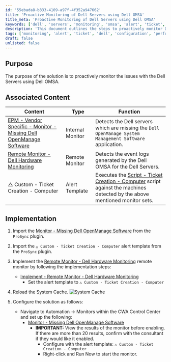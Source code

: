 ```yaml
---
id: '55ebada8-b333-4109-a97f-4f352a947662'
title: 'Proactive Monitoring of Dell Servers using Dell OMSA'
title_meta: 'Proactive Monitoring of Dell Servers using Dell OMSA'
keywords: ['dell', 'servers', 'monitoring', 'omsa', 'alert', 'ticket', 'event', 'cache']
description: 'This document outlines the steps to proactively monitor Dell Servers using Dell OpenManage System Management Software (OMSA). It includes details on associated content for monitoring, alert templates, and implementation instructions for setting up the necessary monitors to ensure optimal performance and issue detection.'
tags: ['monitoring', 'alert', 'ticket', 'dell', 'configuration', 'performance']
draft: false
unlisted: false
---
```

## Purpose

The purpose of the solution is to proactively monitor the issues with the Dell Servers using Dell OMSA.

## Associated Content

| Content                                                                                         | Type            | Function                                                                                                      |
|-------------------------------------------------------------------------------------------------|-----------------|--------------------------------------------------------------------------------------------------------------|
| [EPM - Vendor Specific - Monitor - Missing Dell OpenManage Software](https://proval.itglue.com/DOC-5078775-8052311) | Internal Monitor | Detects the Dell servers which are missing the `Dell OpenManage System Management Software` application.     |
| [Remote Monitor - Dell Hardware Monitoring](https://proval.itglue.com/DOC-5078775-12104772)   | Remote Monitor   | Detects the event logs generated by the Dell OMSA for the Dell Servers.                                    |
| △ Custom - Ticket Creation - Computer                                                           | Alert Template   | Executes the [Script - Ticket Creation - Computer](https://proval.itglue.com/DOC-5078775-9098338) script against the machines detected by the above mentioned monitor sets. |

## Implementation

1. Import the [Monitor - Missing Dell OpenManage Software](https://proval.itglue.com/DOC-5078775-8052311) from the `ProSync` plugin.

2. Import the `△ Custom - Ticket Creation - Computer` alert template from the `ProSync` plugin.

3. Implement the [Remote Monitor - Dell Hardware Monitoring](https://proval.itglue.com/DOC-5078775-12104772) remote monitor by following the implementation steps:
   - [Implement - Remote Monitor - Dell Hardware Monitoring](https://proval.itglue.com/DOC-5078775-15248345)
     - Set the alert template to `△ Custom - Ticket Creation - Computer`

4. Reload the System Cache.
   ![System Cache](../../static/img/Dell-Servers-Monitoring/image_1.png)

5. Configure the solution as follows:
   - Navigate to Automation → Monitors within the CWA Control Center and set up the following:
     - [Monitor - Missing Dell OpenManage Software](https://proval.itglue.com/DOC-5078775-8052311)  
       - **IMPORTANT:** View the results of the monitor before enabling. If there are more than 20 results, confirm with the consultant if they would like it enabled.
         - Configure with the alert template: `△ Custom - Ticket Creation - Computer`
         - Right-click and Run Now to start the monitor.












